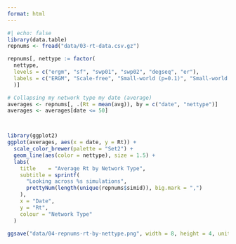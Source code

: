 ```yaml
---
format: html
---
```



```r
#| echo: false
library(data.table)
repnums <- fread("data/03-rt-data.csv.gz")

repnums[, nettype := factor(
  nettype,
  levels = c("ergm", "sf", "swp01", "swp02", "degseq", "er"),
  labels = c("ERGM", "Scale-free", "Small-world (p=0.1)", "Small-world (p=0.2)", "Degree-sequence", "Erdos-Renyi")
  )]

# Collapsing my network type my date (average)
averages <- repnums[, .(Rt = mean(avg)), by = c("date", "nettype")]
averages <- averages[date <= 50]



library(ggplot2)
ggplot(averages, aes(x = date, y = Rt)) +
  scale_color_brewer(palette = "Set2") +
  geom_line(aes(color = nettype), size = 1.5) +
  labs(
    title    = "Average Rt by Network Type",
    subtitle = sprintf(
      "Looking across %s simulations",
      prettyNum(length(unique(repnums$simid)), big.mark = ",")
    ),
    x = "Date",
    y = "Rt",
    colour = "Network Type"
  )

ggsave("data/04-repnums-rt-by-nettype.png", width = 8, height = 4, units = "in")
```